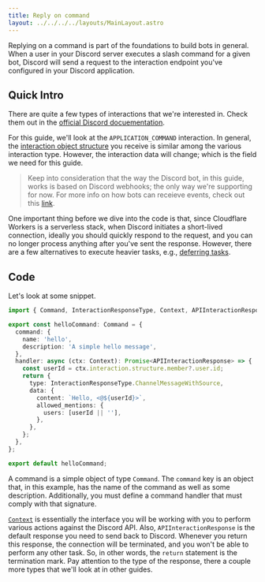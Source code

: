 ```yaml
---
title: Reply on command
layout: ../../../../layouts/MainLayout.astro
---
```


Replying on a command is part of the foundations to build bots in general.
When a user in your Discord server executes a slash command for a given bot, Discord will send a request
to the interaction endpoint you've configured in your Discord application.

## Quick Intro

There are quite a few types of interactions that we're interested in.
Check them out in the [official Discord docuementation](https://discord.com/developers/docs/interactions/receiving-and-responding#interaction-object-interaction-type).

For this guide, we'll look at the `APPLICATION_COMMAND` interaction.
In general, the [interaction object structure](https://discord.com/developers/docs/interactions/receiving-and-responding#interaction-object) you receive is similar among the various interaction type. However, the interaction data will change; which is the field we need for this
guide.

> Keep into consideration that the way the Discord bot, in this guide, works
> is based on Discord webhooks; the only way we're supporting for now.
> For more info on how bots can receieve events, check out this [link](https://discord.com/developers/docs/interactions/receiving-and-responding#interaction-object).

One important thing before we dive into the code is that, since Cloudflare Workers is a serverless stack, when Discord initiates a short-lived connection, ideally you should quickly respond to the request, and you can no longer process anything after you've sent the response.
However, there are a few alternatives to execute heavier tasks, e.g., [deferring tasks](/en/learn/guides/defer-messages).

## Code

Let's look at some snippet.

```typescript
import { Command, InteractionResponseType, Context, APIInteractionResponse } from '@discordcf/framework';

export const helloCommand: Command = {
  command: {
    name: 'hello',
    description: 'A simple hello message',
  },
  handler: async (ctx: Context): Promise<APIInteractionResponse> => {
    const userId = ctx.interaction.structure.member?.user.id;
    return {
      type: InteractionResponseType.ChannelMessageWithSource,
      data: {
        content: `Hello, <@${userId}>`,
        allowed_mentions: {
          users: [userId || ''],
        },
      },
    };
  },
};

export default helloCommand;
```

A command is a simple object of type `Command`.
The `command` key is an object that, in this example, has the name of the command as well as some description.
Additionally, you must define a command handler that must comply with that signature.

[`Context`](/en/reference/Context) is essentially the interface you will be working with you to perform various actions against the Discord API.
Also, `APIInteractionResponse` is the default response you need to send back to Discord. Whenever you return this response, the connection will be terminated, and you won't be able to perform any other task. So, in other words, the `return` statement is the termination mark.
Pay attention to the type of the response, there a couple more types that we'll look at in other guides.
